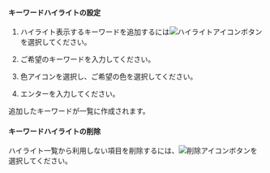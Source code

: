 #### キーワードハイライトの設定

1.  ハイライト表示するキーワードを追加するには![ハイライトアイコン](/img/ic-highlight.svg)ボタンを選択してください。

    <ImgLang img="analysis-tx-transaction-log-highlight-keyword.png" desc="キーワード·ハイライト" />

2.  ご希望のキーワードを入力してください。

3.  色アイコンを選択し、ご希望の色を選択してください。

4.  エンターを入力してください。

追加したキーワードが一覧に作成されます。

#### キーワードハイライトの削除

ハイライト一覧から利用しない項目を削除するには、![削除アイコン](/img/ic-minus.svg)ボタンを選択してください。
